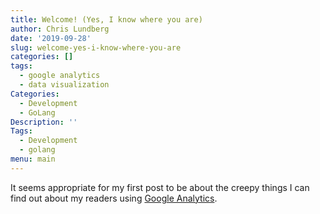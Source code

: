 ```yaml
---
title: Welcome! (Yes, I know where you are)
author: Chris Lundberg
date: '2019-09-28'
slug: welcome-yes-i-know-where-you-are
categories: []
tags:
  - google analytics
  - data visualization
Categories:
  - Development
  - GoLang
Description: ''
Tags:
  - Development
  - golang
menu: main
---
```


It seems appropriate for my first post to be about the creepy things I can find out about my readers using [Google Analytics](https://analytics.google.com). 
